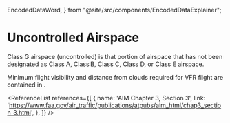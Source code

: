   EncodedDataWord,
} from "@site/src/components/EncodedDataExplainer";

# Uncontrolled Airspace

Class G airspace (uncontrolled) is that portion of airspace that has not been
designated as Class A, Class B, Class C, Class D, or Class E airspace.

Minimum flight visibility and distance from clouds required for VFR flight are
contained in <Reg part="91.155" />.

<ReferenceList references={[
  {
    name: 'AIM Chapter 3, Section 3',
    link: 'https://www.faa.gov/air_traffic/publications/atpubs/aim_html/chap3_section_3.html',
  },
]} />
